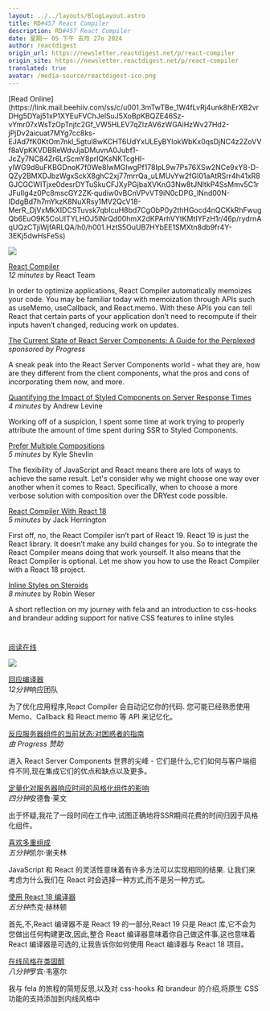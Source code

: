 ```yaml
---
layout: ../../layouts/BlogLayout.astro
title: RD#457 React Compiler
description: RD#457 React Compiler
date: 星期一 05 下午 五月 27o 2024
author: reactdigest
origin_url: https://newsletter.reactdigest.net/p/react-compiler
origin_site: https://newsletter.reactdigest.net/p/react-compiler
translated: true
avatar: /media-source/reactdigest-ico.png
---
```



<Reference client:only="react" title="RD#457 React Compiler" url="https://newsletter.reactdigest.net/p/react-compiler" />

<Detail client:only="react">
	[Read Online](https://link.mail.beehiiv.com/ss/c/u001.3mTwTBe_1W4fLvRj4unk8hErXB2vrDHg5DYaj51xP1XYEuFVChJelSuJ5XoBpKBQZE46Sz-vYmr07xWsTzOpTnjtc2Gf_VW5HLEV7qZlzAV6zWGAiHzWv27Hd2-jPjDv2aicuat7MYg7cc8ks-EJAd7fK0KtOm7nkl_5gtul8wKCHT6UdYxULEyBYlokWbKx0qsDjNC4z2ZoVVf8aVpKKVDBReWdvJjaDMuvnA0Jubf1-JcZy7NC84Zr6LrScmY8prIQKsNKTcgHI-ylWG9d8uFKBGDnoK7f0We8lwMGIwgPf178IpL9w7Ps76XSw2NCe9xY8-D-QZy2BMXDJbzWgxSckX8ghC2xj77mrrQa_uLMUvYw2fGI01aAtRSrr4h41xR8GJCGCWITjxe0desrDYTuSkuCFJXyPGjbaXVKnG3Nw8tJNltkP4SsMmv5C1rJFuIIg4z0Pc8mscGY2ZK-qudiw0vBCnVPvVT9iN0cDPG_lNnd00N-IDdgBd7h7mYkzK8NuXRsy1MV2QcV18-MerR_DjVxMkXIDCSTuvsk7qbIcuH8bd7CgObP0y2thHGocd4nQCKkRhFwugQb6EuO9K5CoUITYLHOJ5lNrQd00hmX2dKPArhVYtKMtIYFzH1r/46p/rydrnAqUQzCTjiWjfARLQA/h0/h001.HztS5OuUB7HYbEE1SMXtn8db9fr4Y-3EKj5dwHsFeSs)

![](https://link.mail.beehiiv.com/ss/o/u001.Btu2bd7uwPPtNpvEhFUmtA/46p/rydrnAqUQzCTjiWjfARLQA/ho.gif)

[React Compiler](https://link.mail.beehiiv.com/ss/c/u001.UBh74i5ibvpiWu-3SxqXvldpq9Hvk07FFmRQtOuP0BdU8uAA9X-FC_b53Cnf0kW0p6tUtwgwF6-kcL0Nour8RJAoAaFRNtZZ4Wlgz_vn3ORJiHkrY0E4QZJl4k2dUaNiOhPPdma5ysc34GVEx86umhhLZTUiSzM0WzfqYQxsfyt6qfH4NBtnJtfjtsSTG-Fa/46p/rydrnAqUQzCTjiWjfARLQA/h1/h001.MZMBymzXVcMxaSfWvrx33AiPAbmjpv-gdp3dFAFepCg)  
_12 minutes_ by React Team

In order to optimize applications, React Compiler automatically memoizes your code. You may be familiar today with memoization through APIs such as useMemo, useCallback, and React.memo. With these APIs you can tell React that certain parts of your application don’t need to recompute if their inputs haven’t changed, reducing work on updates.

[The Current State of React Server Components: A Guide for the Perplexed](https://link.mail.beehiiv.com/ss/c/u001.96pnkUdR2Et9YTtP31beqQafazjAZlm2I4qgqy3bDrI2JKmjLtubqTb9n-lzt2zxJ9YpEHR2DvB9gab8PDyv1z3rVCBOap5Kytld8Ds1FiYnYs7a_HQ433f__aGd3WiZ1U0Wr83ulB99BmY2p9yfiRDW-vYvC-JLw2laE-MAzLBLWVOMB0nR1L9zGFeqJwb-5hBzE1mjjg7Cdi04Ls6Dr2oFXK-cZeoLZuo6WUf-hFfAX-PeG1ht110KMXTwNWR59VbYhiWGkedjQSORcpR87mqsM32mx5CcxAN14YD9CUcu33sgsNtCiAkcGhBCnDts/46p/rydrnAqUQzCTjiWjfARLQA/h2/h001.HRWLWU4qSoIr2f-z6aPTREWflgBiSFDoUxBT2XWmEUA)  
_sponsored by Progress_

A sneak peak into the React Server Components world - what they are, how are they different from the client components, what the pros and cons of incorporating them now, and more.

[Quantifying the Impact of Styled Components on Server Response Times](https://link.mail.beehiiv.com/ss/c/u001.0APXl0QZL7fWOKx6hVh63nSwWeemaMq9s6uxXiNOcr8GsESTh3wuYIHI_6OV_Zq5-3Lj5z1_1mqvT42sLCr3BtoZj8sOM1uV91YLm3YkHuNA5O7Zs8KOY8NvPVatSDifiTkqlQFNjWpvwOW9YRru8SNar91Zk62TK-7e26e490HEUPlU88RChXJ8rJGg4ZLL7DTFbPYinDf8OMZqLriEZBoT3K_nQcWMwsQNXPunNvd4XW-PZ6zHW8ZRo281jQSdudww80ioe9OJEwrJGfIUIQ/46p/rydrnAqUQzCTjiWjfARLQA/h3/h001.fMAQqzOBmlnTDH-hZSo9WANHxBRyyQEbUGeSoVO3tSw)  
_4 minutes_ by Andrew Levine

Working off of a suspicion, I spent some time at work trying to properly attribute the amount of time spent during SSR to Styled Components.

[Prefer Multiple Compositions](https://link.mail.beehiiv.com/ss/c/u001.K5pvBZzC3tJzgxtI00uQCFu6fMmYR5aFhvsZ1tJ6dmVM_ZGXuWQZ2SoLnC7GoKi68McEN4giow2WSFdLEZFfkNzohGYuGlsJ5ZJgsCt5oORWkWsgYaT9KDT7eHEeJ5UixNb3e5qcYVp5l81VRQYgh3RM0aeAo7MrR0uuqi6izt3HZOvEz0aSh8SwMv7JX3cuWwj5tC6UmwWXDnLBIUJnlw/46p/rydrnAqUQzCTjiWjfARLQA/h4/h001.dsPdBlXDAb7VIsBm-c09Pp6_tq4S-1bt5uIYiBos6lo)  
_5 minutes_ by Kyle Shevlin

The flexibility of JavaScript and React means there are lots of ways to achieve the same result. Let's consider why we might choose one way over another when it comes to React. Specifically, when to choose a more verbose solution with composition over the DRYest code possible.

[React Compiler With React 18](https://link.mail.beehiiv.com/ss/c/u001.aPX4i1CZjyg0TJtq3966EAYjY2dIBbvEu-MxjJX5h6me8a5pGR3cVJZ_K3CWvZkN3DYSY7O7rcOZfq2821kXRhIQnkEgj_ZNm8UV7xR2uTS2CVcV2PjHfzadjT83x42cs6fvB4vHNLDlsBM1ddnsEnIy5LTVbECdCZWaG86nrr8IS8qgBrcSHaWIQVKSnTKOm16kT3yfa6lG5LCVn6FXMxSxWSQnaT8M0c32mTf7Ws8/46p/rydrnAqUQzCTjiWjfARLQA/h5/h001.MgJj_DpxhnvnZtapmC2GKMvr2-VKtNFjVSnVaJa64fg)  
_5 minutes_ by Jack Herrington

First off, no, the React Compiler isn’t part of React 19. React 19 is just the React library. It doesn’t make any build changes for you. So to integrate the React Compiler means doing that work yourself. It also means that the React Compiler is optional. Let me show you how to use the React Compiler with a React 18 project.

[Inline Styles on Steroids](https://link.mail.beehiiv.com/ss/c/u001.96pnkUdR2Et9YTtP31beqepZ6D-zpY6qNEjkO_Qmcm6zkRzz8apEs_iyIkhRL-ctDUZFwS8FqiX0pYBZvzhc9TuPJekoxbGvbgEwUJLb2HtLYb_oVNKH11reF_dlEv-4R0G1r4fV9oMX87xnITnPE27woCo5vpCIly2G36OfGXxWFMIvjAb4NGSSP5DPSKkj/46p/rydrnAqUQzCTjiWjfARLQA/h6/h001.Un0S7cxMe0hjBVwUEXpIKuNYNvgjH4SlPjaqlD8rVrU)  
_8 minutes_ by Robin Weser

A short reflection on my journey with fela and an introduction to css-hooks and brandeur adding support for native CSS features to inline styles

#
</Detail>

[阅读在线](https://link.mail.beehiiv.com/ss/c/u001.3mTwTBe_1W4fLvRj4unk8hErXB2vrDHg5DYaj51xP1XYEuFVChJelSuJ5XoBpKBQZE46Sz-vYmr07xWsTzOpTnjtc2Gf_VW5HLEV7qZlzAV6zWGAiHzWv27Hd2-jPjDv2aicuat7MYg7cc8ks-EJAd7fK0KtOm7nkl_5gtul8wKCHT6UdYxULEyBYlokWbKx0qsDjNC4z2ZoVVf8aVpKKVDBReWdvJjaDMuvnA0Jubf1-JcZy7NC84Zr6LrScmY8prIQKsNKTcgHI-ylWG9d8uFKBGDnoK7f0We8lwMGIwgPf178IpL9w7Ps76XSw2NCe9xY8-D-QZy2BMXDJbzWgxSckX8ghC2xj77mrrQa_uLMUvYw2fGI01aAtRSrr4h41xR8GJCGCWITjxe0desrDYTuSkuCFJXyPGjbaXVKnG3Nw8tJNltkP4SsMmv5C1rJFuIIg4z0Pc8mscGY2ZK-qudiw0vBCnVPvVT9iN0cDPG_lNnd00N-IDdgBd7h7mYkzK8NuXRsy1MV2QcV18-MerR_DjVxMkXIDCSTuvsk7qbIcuH8bd7CgObP0y2thHGocd4nQCKkRhFwugQb6EuO9K5CoUITYLHOJ5lNrQd00hmX2dKPArhVYtKMtIYFzH1r/46p/rydrnAqUQzCTjiWjfARLQA/h0/h001.HztS5OuUB7HYbEE1SMXtn8db9fr4Y-3EKj5dwHsFeSs)

![](https://link.mail.beehiiv.com/ss/o/u001.Btu2bd7uwPPtNpvEhFUmtA/46p/rydrnAqUQzCTjiWjfARLQA/ho.gif)

[回应编译器](https://link.mail.beehiiv.com/ss/c/u001.UBh74i5ibvpiWu-3SxqXvldpq9Hvk07FFmRQtOuP0BdU8uAA9X-FC_b53Cnf0kW0p6tUtwgwF6-kcL0Nour8RJAoAaFRNtZZ4Wlgz_vn3ORJiHkrY0E4QZJl4k2dUaNiOhPPdma5ysc34GVEx86umhhLZTUiSzM0WzfqYQxsfyt6qfH4NBtnJtfjtsSTG-Fa/46p/rydrnAqUQzCTjiWjfARLQA/h1/h001.MZMBymzXVcMxaSfWvrx33AiPAbmjpv-gdp3dFAFepCg)\
*12分钟*响应团队

为了优化应用程序,React Compiler 会自动记忆你的代码. 您可能已经熟悉使用Memo、Callback 和 React.memo 等 API 来记忆化。

[反应服务器组件的当前状态:对困惑者的指南](https://link.mail.beehiiv.com/ss/c/u001.96pnkUdR2Et9YTtP31beqQafazjAZlm2I4qgqy3bDrI2JKmjLtubqTb9n-lzt2zxJ9YpEHR2DvB9gab8PDyv1z3rVCBOap5Kytld8Ds1FiYnYs7a_HQ433f__aGd3WiZ1U0Wr83ulB99BmY2p9yfiRDW-vYvC-JLw2laE-MAzLBLWVOMB0nR1L9zGFeqJwb-5hBzE1mjjg7Cdi04Ls6Dr2oFXK-cZeoLZuo6WUf-hFfAX-PeG1ht110KMXTwNWR59VbYhiWGkedjQSORcpR87mqsM32mx5CcxAN14YD9CUcu33sgsNtCiAkcGhBCnDts/46p/rydrnAqUQzCTjiWjfARLQA/h2/h001.HRWLWU4qSoIr2f-z6aPTREWflgBiSFDoUxBT2XWmEUA)\
*由 Progress 赞助*

进入 React Server Components 世界的尖峰 - 它们是什么,它们如何与客户端组件不同,现在集成它们的优点和缺点以及更多。

[定量化对服务器响应时间的风格化组件的影响](https://link.mail.beehiiv.com/ss/c/u001.0APXl0QZL7fWOKx6hVh63nSwWeemaMq9s6uxXiNOcr8GsESTh3wuYIHI_6OV_Zq5-3Lj5z1_1mqvT42sLCr3BtoZj8sOM1uV91YLm3YkHuNA5O7Zs8KOY8NvPVatSDifiTkqlQFNjWpvwOW9YRru8SNar91Zk62TK-7e26e490HEUPlU88RChXJ8rJGg4ZLL7DTFbPYinDf8OMZqLriEZBoT3K_nQcWMwsQNXPunNvd4XW-PZ6zHW8ZRo281jQSdudww80ioe9OJEwrJGfIUIQ/46p/rydrnAqUQzCTjiWjfARLQA/h3/h001.fMAQqzOBmlnTDH-hZSo9WANHxBRyyQEbUGeSoVO3tSw)\
*四分钟*安德鲁·莱文

出于怀疑,我花了一段时间在工作中,试图正确地将SSR期间花费的时间归因于风格化组件。

[喜欢多重组成](https://link.mail.beehiiv.com/ss/c/u001.K5pvBZzC3tJzgxtI00uQCFu6fMmYR5aFhvsZ1tJ6dmVM_ZGXuWQZ2SoLnC7GoKi68McEN4giow2WSFdLEZFfkNzohGYuGlsJ5ZJgsCt5oORWkWsgYaT9KDT7eHEeJ5UixNb3e5qcYVp5l81VRQYgh3RM0aeAo7MrR0uuqi6izt3HZOvEz0aSh8SwMv7JX3cuWwj5tC6UmwWXDnLBIUJnlw/46p/rydrnAqUQzCTjiWjfARLQA/h4/h001.dsPdBlXDAb7VIsBm-c09Pp6_tq4S-1bt5uIYiBos6lo)\
*五分钟*凯尔·谢夫林

JavaScript 和 React 的灵活性意味着有许多方法可以实现相同的结果. 让我们来考虑为什么我们在 React 时会选择一种方式,而不是另一种方式。

[使用 React 18 编译器](https://link.mail.beehiiv.com/ss/c/u001.aPX4i1CZjyg0TJtq3966EAYjY2dIBbvEu-MxjJX5h6me8a5pGR3cVJZ_K3CWvZkN3DYSY7O7rcOZfq2821kXRhIQnkEgj_ZNm8UV7xR2uTS2CVcV2PjHfzadjT83x42cs6fvB4vHNLDlsBM1ddnsEnIy5LTVbECdCZWaG86nrr8IS8qgBrcSHaWIQVKSnTKOm16kT3yfa6lG5LCVn6FXMxSxWSQnaT8M0c32mTf7Ws8/46p/rydrnAqUQzCTjiWjfARLQA/h5/h001.MgJj_DpxhnvnZtapmC2GKMvr2-VKtNFjVSnVaJa64fg)\
*五分钟*杰克·赫林顿

首先,不,React 编译器不是 React 19 的一部分,React 19 只是 React 库,它不会为您做出任何构建更改,因此,整合 React 编译器意味着你自己做这件事,这也意味着 React 编译器是可选的,让我告诉你如何使用 React 编译器与 React 18 项目。

[在线风格在类固醇](https://link.mail.beehiiv.com/ss/c/u001.96pnkUdR2Et9YTtP31beqepZ6D-zpY6qNEjkO_Qmcm6zkRzz8apEs_iyIkhRL-ctDUZFwS8FqiX0pYBZvzhc9TuPJekoxbGvbgEwUJLb2HtLYb_oVNKH11reF_dlEv-4R0G1r4fV9oMX87xnITnPE27woCo5vpCIly2G36OfGXxWFMIvjAb4NGSSP5DPSKkj/46p/rydrnAqUQzCTjiWjfARLQA/h6/h001.Un0S7cxMe0hjBVwUEXpIKuNYNvgjH4SlPjaqlD8rVrU)\
*八分钟*罗宾·韦塞尔

我与 fela 的旅程的简短反思,以及对 css-hooks 和 brandeur 的介绍,将原生 CSS 功能的支持添加到内线风格中

#


